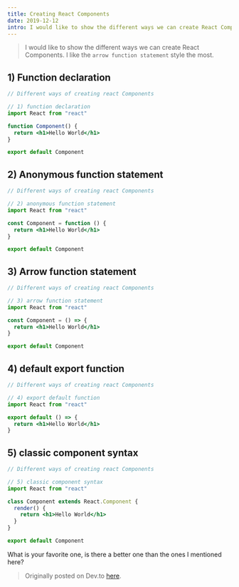 ```yaml
---
title: Creating React Components
date: 2019-12-12
intro: I would like to show the different ways we can create React Components. I like the arrow function statement style the most.
---
```


> I would like to show the different ways we can create React Components. I like the `arrow function statement` style the most.

## 1) Function declaration

```jsx
// Different ways of creating react Components

// 1) function declaration
import React from "react"

function Component() {
  return <h1>Hello World</h1>
}

export default Component
```

## 2) Anonymous function statement

```jsx
// Different ways of creating react Components

// 2) anonymous function statement
import React from "react"

const Component = function () {
  return <h1>Hello World</h1>
}

export default Component
```

## 3) Arrow function statement

```jsx
// Different ways of creating react Components

// 3) arrow function statement
import React from "react"

const Component = () => {
  return <h1>Hello World</h1>
}

export default Component
```

## 4) default export function

```jsx
// Different ways of creating react Components

// 4) export default function
import React from "react"

export default () => {
  return <h1>Hello World</h1>
}
```

## 5) classic component syntax

```jsx
// Different ways of creating react Components

// 5) classic component syntax
import React from "react"

class Component extends React.Component {
  render() {
    return <h1>Hello World</h1>
  }
}

export default Component
```

What is your favorite one, is there a better one than the ones I mentioned here?

> Originally posted on Dev.to [here](https://dev.to/chaituknag/creating-react-components-different-syntaxes-55o2).
